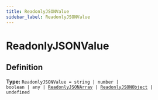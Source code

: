 ```yaml
---
title: ReadonlyJSONValue
sidebar_label: ReadonlyJSONValue
---
```


# ReadonlyJSONValue

## Definition

**Type:** <code>ReadonlyJSONValue = string | number | boolean | any | [ReadonlyJSONArray](/api/types/readonlyjsonarray) | [ReadonlyJSONObject](/api/interfaces/readonlyjsonobject) | undefined</code>

